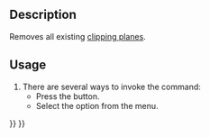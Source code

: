 <languages/>

{{Docnav
|[[FEM_ClippingPlaneAdd|Clipping plane on face]]
|[[FEM_Examples|Open FEM examples]]
|[[FEM_Workbench|FEM]]
|IconL=FEM_ClippingPlaneAdd.svg
|IconR=FEM_Examples.svg
|IconC=Workbench_FEM.svg
}}

{{GuiCommand
|Name=FEM ClippingPlaneRemoveAll
|MenuLocation=Utilities → Remove all Clipping Planes
|Workbenches=[[FEM_Workbench|FEM]]
|SeeAlso=[[FEM_tutorial|FEM tutorial]]
}}

==Description==

Removes all existing [[FEM_ClippingPlaneAdd|clipping planes]].

==Usage==

# There are several ways to invoke the command:
#* Press the {{Button|[[Image:FEM_ClippingPlaneRemoveAll.svg|16px]] [[FEM_ClippingPlaneRemoveAll|Remove all Clipping Planes]]}} button.
#* Select the {{MenuCommand|Utilities → [[Image:FEM_ClippingPlaneRemoveAll.svg|16px]] Remove all Clipping Planes}} option from the menu.

{{Docnav
|[[FEM_ClippingPlaneAdd|Clipping plane on face]]
|[[FEM_Examples|Open FEM examples]]
|[[FEM_Workbench|FEM]]
|IconL=FEM_ClippingPlaneAdd.svg
|IconR=FEM_Examples.svg
|IconC=Workbench_FEM.svg
}}

{{FEM Tools navi{{#translation:}}}}
{{Userdocnavi{{#translation:}}}}